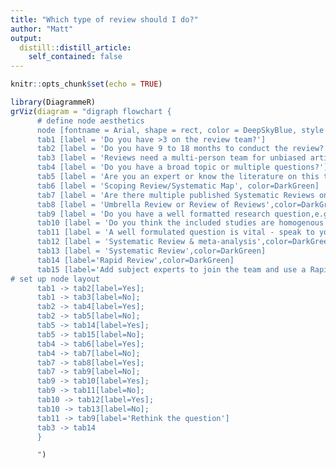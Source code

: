 ```yaml
---
title: "Which type of review should I do?"
author: "Matt"
output:
  distill::distill_article:
    self_contained: false
---
```


```r
knitr::opts_chunk$set(echo = TRUE)
```


```r
library(DiagrammeR)
grViz(diagram = "digraph flowchart {
      # define node aesthetics
      node [fontname = Arial, shape = rect, color = DeepSkyBlue, style = filled, fontcolor = White]        
      tab1 [label = 'Do you have >3 on the review team?']
      tab2 [label = 'Do you have 9 to 18 months to conduct the review?']
      tab3 [label = 'Reviews need a multi-person team for unbiased article screening but see Rapid Reviews']
      tab4 [label = 'Do you have a broad topic or multiple questions?']
      tab5 [label = 'Are you an expert or know the literature on this topic well?']
      tab6 [label = 'Scoping Review/Systematic Map', color=DarkGreen]
      tab7 [label = 'Are there multiple published Systematic Reviews on your topic?']
      tab8 [label = 'Umbrella Review or Review of Reviews',color=DarkGreen]
      tab9 [label = 'Do you have a well formatted research question,e.g. PICO and inclusion/exclusion criteria?']
      tab10 [label = 'Do you think the included studies are homogenous enough to statistically evaluate, synthesise and summarise results objectively?']
      tab11 [label = 'A well formulated question is vital - speak to your library search specialist']
      tab12 [label = 'Systematic Review & meta-analysis',color=DarkGreen]
      tab13 [label = 'Systematic Review',color=DarkGreen]
      tab14 [label='Rapid Review',color=DarkGreen]
      tab15 [label='Add subject experts to join the team and use a Rapid Review']
# set up node layout
      tab1 -> tab2[label=Yes];
      tab1 -> tab3[label=No];
      tab2 -> tab4[label=Yes];
      tab2 -> tab5[label=No];
      tab5 -> tab14[label=Yes];
      tab5 -> tab15[label=No];
      tab4 -> tab6[label=Yes];
      tab4 -> tab7[label=No];
      tab7 -> tab8[label=Yes];
      tab7 -> tab9[label=No];
      tab9 -> tab10[label=Yes];
      tab9 -> tab11[label=No];
      tab10 -> tab12[label=Yes];
      tab10 -> tab13[label=No];
      tab11 -> tab9[label='Rethink the question']
      tab3 -> tab14
      }

      ")


```